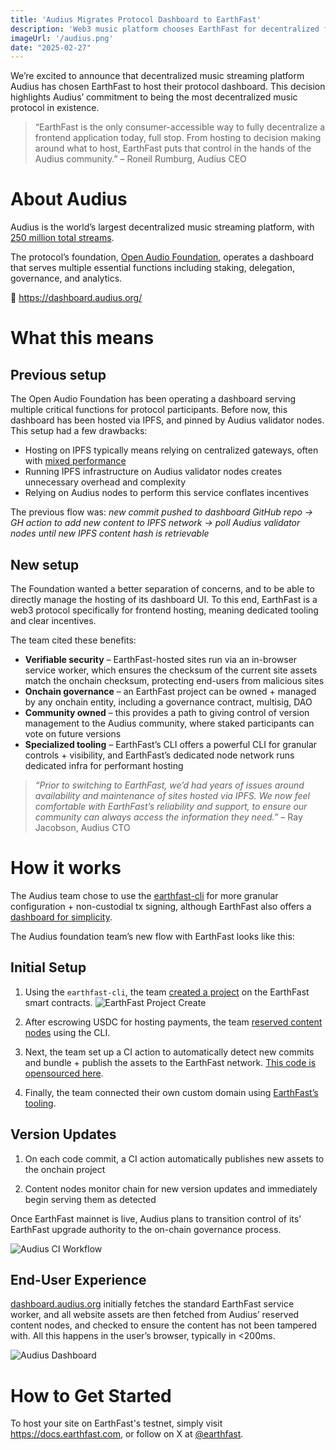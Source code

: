 ```yaml
---
title: 'Audius Migrates Protocol Dashboard to EarthFast'
description: 'Web3 music platform chooses EarthFast for decentralized frontend hosting'
imageUrl: '/audius.png'
date: "2025-02-27"
---
```


We’re excited to announce that decentralized music streaming platform Audius has chosen EarthFast to host their protocol dashboard. This decision highlights Audius’ commitment to being the most decentralized music protocol in existence.

> “EarthFast is the only consumer-accessible way to fully decentralize a frontend application today, full stop. From hosting to decision making around what to host, EarthFast puts that control in the hands of the Audius community.” – Roneil Rumburg, Audius CEO

# About Audius

Audius is the world’s largest decentralized music streaming platform, with [250 million total streams](https://decrypt.co/305649/audius-solana-airdrop-music-streams-250-million).

The protocol’s foundation, [Open Audio Foundation](https://audius.org/), operates a dashboard that serves multiple essential functions including staking, delegation, governance, and analytics.

🔗 https://dashboard.audius.org/

# What this means

## Previous setup

The Open Audio Foundation has been operating a dashboard serving multiple critical functions for protocol participants. Before now, this dashboard has been hosted via IPFS, and pinned by Audius validator nodes. This setup had a few drawbacks:

- Hosting on IPFS typically means relying on centralized gateways, often with [mixed performance](https://blog.cloudflare.com/ipfs-measurements/)
- Running IPFS infrastructure on Audius validator nodes creates unnecessary overhead and complexity
- Relying on Audius nodes to perform this service conflates incentives

The previous flow was: *new commit pushed to dashboard GitHub repo → GH action to add new content to IPFS network → poll Audius validator nodes until new IPFS content hash is retrievable*

## New setup

The Foundation wanted a better separation of concerns, and to be able to directly manage the hosting of its dashboard UI. To this end, EarthFast is a web3 protocol specifically for frontend hosting, meaning dedicated tooling and clear incentives.

The team cited these benefits:

- **Verifiable security** – EarthFast-hosted sites run via an in-browser service worker, which ensures the checksum of the current site assets match the onchain checksum, protecting end-users from malicious sites
- **Onchain governance** – an EarthFast project can be owned + managed by any onchain entity, including a governance contract, multisig, DAO
- **Community owned** – this provides a path to giving control of version management to the Audius community, where staked participants can vote on future versions
- **Specialized tooling** – EarthFast’s CLI offers a powerful CLI for granular controls + visibility, and EarthFast’s dedicated node network runs dedicated infra for performant hosting

> _“Prior to switching to EarthFast, we’d had years of issues around availability and maintenance of sites hosted via IPFS. We now feel comfortable with EarthFast’s reliability and support, to ensure our community can always access the information they need.”_ – Ray Jacobson, Audius CTO

# How it works

The Audius team chose to use the [earthfast-cli](https://github.com/earthfast/earthfast-cli) for more granular configuration + non-custodial tx signing, although EarthFast also offers a [dashboard for simplicity](https://dashboard.earthfast.com/).

The Audius foundation team’s new flow with EarthFast looks like this:

## Initial Setup

1. Using the `earthfast-cli`, the team [created a project](https://docs.earthfast.com/projects/project-setup#create-the-project) on the EarthFast smart contracts.
![EarthFast Project Create](/audius/project-create.png)

2. After escrowing USDC for hosting payments, the team [reserved content nodes](https://docs.earthfast.com/projects/project-setup#h.2urvg3z7vw9) using the CLI.

3. Next, the team set up a CI action to automatically detect new commits and bundle + publish the assets to the EarthFast network. [This code is opensourced here](https://github.com/AudiusProject/audius-protocol/blob/main/.circleci/src/jobs/%40protocol-dashboard-jobs.yml).

4. Finally, the team connected their own custom domain using [EarthFast’s tooling](https://docs.earthfast.com/projects/project-setup#custom-domain).

## Version Updates

1. On each code commit, a CI action automatically publishes new assets to the onchain project

2. Content nodes monitor chain for new version updates and immediately begin serving them as detected

Once EarthFast mainnet is live, Audius plans to transition control of its’ EarthFast upgrade authority to the on-chain governance process.

![Audius CI Workflow](/audius/ci-workflow.png)

## End-User Experience

[dashboard.audius.org](https://dashboard.audius.org/) initially fetches the standard EarthFast service worker, and all website assets are then fetched from Audius’ reserved content nodes, and checked to ensure the content has not been tampered with. All this happens in the user’s browser, typically in &lt;200ms.

![Audius Dashboard](/audius/protocol-dashboard.png)

# How to Get Started

To host your site on EarthFast's testnet, simply visit https://docs.earthfast.com, or follow on X at [@earthfast](https://x.com/earthfast).